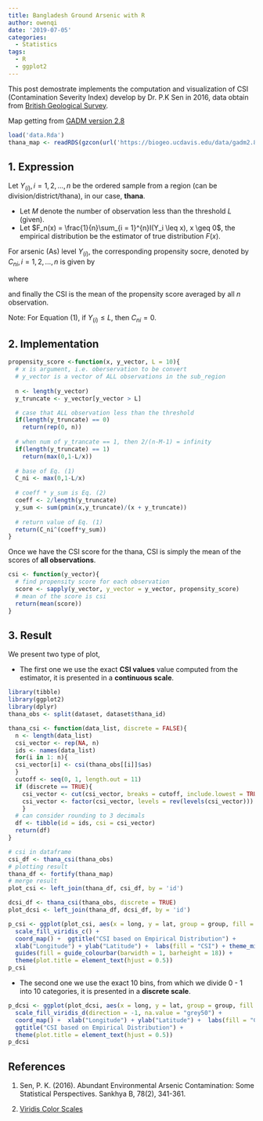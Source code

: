 ```yaml
---
title: Bangladesh Ground Arsenic with R
author: owenqi
date: '2019-07-05'
categories:
  - Statistics
tags:
  - R
  - ggplot2
---
```


This post demostrate implements the computation and visualization of CSI (Contamination Severity Index) develop by Dr. P.K Sen in 2016, data obtain from [British Geological Survey](https://www.bgs.ac.uk/arsenic/bangladesh/).

Map getting from [GADM version 2.8](https://gadm.org/download_country_v2.html)

```r
load('data.Rda')
thana_map <- readRDS(gzcon(url('https://biogeo.ucdavis.edu/data/gadm2.8/rds/BGD_adm3.rds')))
```

## 1. Expression

Let $Y_{(i)}, i = 1,2, \ldots, n$ be the ordered sample from a region (can be division/district/thana), in our case, **thana**. 

* Let $M$ denote the number of observation less than the threshold $L$ (given).
* Let $F_n(x) = \frac{1}{n}\sum_{i = 1}^{n}I(Y_i \leq x), x \geq 0$, the empirical distribution be the estimator of true distribution $F(x)$.

For arsenic (As) level $Y_{(i)}$, the corresponding propensity socre, denoted by $C_{ni}, i = 1,2, \ldots,n$ is given by

\begin{align}
\tag{2.1}
C_{ni} = \max(0, (1 - L/Y_i)^{\hat{\theta(Y_{(i)})}})
\end{align}

where

\begin{align}
\tag{2.2}
\hat{\theta(Y_{(i)})} = \frac{2}{n-M}\sum_{j = M+1}^{n}\frac{\min(Y_{(i)},Y_{(j)})}{Y_{(i)}+ Y_{(j)}}, i = 1,\ldots, n
\end{align}

and finally the CSI is the mean of the propensity score averaged by all $n$ observation.

\begin{align}
\tag{2.3}
\hat{C}_E = \frac{1}{n}\sum_{M \leq i \leq n}C_{ni}
\end{align}

Note: For Equation (1), if $Y_{(i)} \leq L$, then $C_{ni} = 0$.

## 2. Implementation

```r
propensity_score <-function(x, y_vector, L = 10){
  # x is argument, i.e. oberservation to be convert
  # y_vector is a vector of ALL observations in the sub_region
  
  n <- length(y_vector)
  y_truncate <- y_vector[y_vector > L]

  # case that ALL observation less than the threshold
  if(length(y_truncate) == 0)
    return(rep(0, n))
  
  # when num of y_trancate == 1, then 2/(n-M-1) = infinity
  if(length(y_truncate) == 1)
    return(max(0,1-L/x))
    
  # base of Eq. (1)
  C_ni <- max(0,1-L/x)
  
  # coeff * y_sum is Eq. (2)
  coeff <- 2/length(y_truncate)
  y_sum <- sum(pmin(x,y_truncate)/(x + y_truncate))
  
  # return value of Eq. (1)
  return(C_ni^(coeff*y_sum))
}
```

Once we have the CSI score for the thana, CSI is simply the mean of the scores of **all observations**.
```r
csi <- function(y_vector){
  # find propensity score for each observation
  score <- sapply(y_vector, y_vector = y_vector, propensity_score)
  # mean of the score is csi
  return(mean(score))
}
```

## 3. Result

We present two type of plot, 

* The first one we use the exact **CSI values** value computed from the estimator, it is presented in a **continuous scale**.

```r
library(tibble)
library(ggplot2)
library(dplyr)
thana_obs <- split(dataset, dataset$thana_id)

thana_csi <- function(data_list, discrete = FALSE){
  n <- length(data_list)
  csi_vector <- rep(NA, n)
  ids <- names(data_list)
  for(i in 1: n){
  csi_vector[i] <- csi(thana_obs[[i]]$as)
  }
  cutoff <- seq(0, 1, length.out = 11)
  if (discrete == TRUE){
    csi_vector <- cut(csi_vector, breaks = cutoff, include.lowest = TRUE)
    csi_vector <- factor(csi_vector, levels = rev(levels(csi_vector)))
    }
  # can consider rounding to 3 decimals
  df <- tibble(id = ids, csi = csi_vector)
  return(df)
}

# csi in dataframe
csi_df <- thana_csi(thana_obs)
# plotting result
thana_df <- fortify(thana_map)
# merge result
plot_csi <- left_join(thana_df, csi_df, by = 'id')

dcsi_df <- thana_csi(thana_obs, discrete = TRUE)
plot_dcsi <- left_join(thana_df, dcsi_df, by = 'id')
```

```r
p_csi <- ggplot(plot_csi, aes(x = long, y = lat, group = group, fill = csi)) + geom_polygon(color = "white") +
  scale_fill_viridis_c() + 
  coord_map() +  ggtitle("CSI based on Empirical Distribution") +
  xlab("Longitude") + ylab("Latitude") +  labs(fill = "CSI") + theme_minimal() +
  guides(fill = guide_colourbar(barwidth = 1, barheight = 18)) + 
  theme(plot.title = element_text(hjust = 0.5))
p_csi
```

* The second one we use the exact 10 bins, from which we divide 0 - 1 into 10 categories, it is presented in a **discrete scale**.

```r
p_dcsi <- ggplot(plot_dcsi, aes(x = long, y = lat, group = group, fill = csi)) + geom_polygon(color = "white") +
  scale_fill_viridis_d(direction = -1, na.value = "grey50") + 
  coord_map() +  xlab("Longitude") + ylab("Latitude") +  labs(fill = "CSI") + theme_minimal() +
  ggtitle("CSI based on Empirical Distribution") +
  theme(plot.title = element_text(hjust = 0.5))
p_dcsi
```

## References

1. Sen, P. K. (2016). Abundant Environmental Arsenic Contamination: Some Statistical Perspectives. Sankhya B, 78(2), 341-361.

3. [Viridis Color Scales](https://cran.r-project.org/web/packages/viridis/vignettes/intro-to-viridis.html)